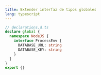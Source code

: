 ```yaml
---
title: Extender interfaz de tipos globales
lang: typescript
---
```


```ts
// declarations.d.ts
declare global {
  namespace NodeJS {
    interface ProcessEnv {
      DATABASE_URL: string
      DATABASE_KEY: string
    }
  }
}
export {}
```